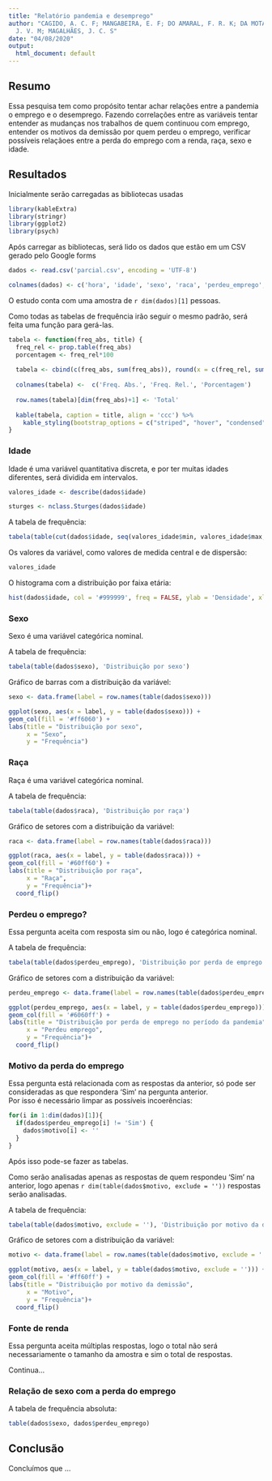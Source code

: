```yaml
---
title: "Relatório pandemia e desemprego"
author: "CAGIDO, A. C. F; MANGABEIRA, E. F; DO AMARAL, F. R. K; DA MOTA, I. P; CRUZ,
  J. V. M; MAGALHÃES, J. C. S"
date: "04/08/2020"
output:
  html_document: default
---
```



## Resumo  
Essa pesquisa tem como propósito tentar achar relações entre a pandemia o emprego 
e o desemprego. Fazendo correlações entre as variáveis tentar entender as mudanças 
nos trabalhos de quem continuou com emprego, entender os motivos da demissão por quem 
perdeu o emprego, verificar possíveis relaçãoes entre a perda do emprego com a renda, 
raça, sexo e idade.  

## Resultados  
Inicialmente serão carregadas as bibliotecas usadas  

```r
library(kableExtra)
library(stringr)
library(ggplot2)
library(psych)
```

Após carregar as bibliotecas, será lido os dados que estão em um CSV gerado pelo Google forms  

```r
dados <- read.csv('parcial.csv', encoding = 'UTF-8')
```

```r
colnames(dados) <- c('hora', 'idade', 'sexo', 'raca', 'perdeu_emprego', 'motivo', 'fonte_renda', 'conhece', 'auxilio', 'renda_antes', 'renda_atual', 'saiu_emprego', 'saiu_buscar_emprego', 'avaliacao_estadual_crise', 'avaliacao_federal_economia', 'avaliacao_federal_pandemia')
```

O estudo conta com uma amostra de ``r dim(dados)[1]`` pessoas.

Como todas as tabelas de frequência irão seguir o mesmo padrão, será feita uma função para gerá-las.  

```r
tabela <- function(freq_abs, title) {
  freq_rel <- prop.table(freq_abs)
  porcentagem <- freq_rel*100
  
  tabela <- cbind(c(freq_abs, sum(freq_abs)), round(x = c(freq_rel, sum(freq_rel)), digits = 2), c(str_c(round(x = porcentagem, digits = 2), '%'), str_c(round(x = sum(porcentagem), digits = 2),'%')))
  
  colnames(tabela) <-  c('Freq. Abs.', 'Freq. Rel.', 'Porcentagem')
  
  row.names(tabela)[dim(freq_abs)+1] <- 'Total'
  
  kable(tabela, caption = title, align = 'ccc') %>%
    kable_styling(bootstrap_options = c("striped", "hover", "condensed"), full_width = F)
}
```

### Idade
Idade é uma variável quantitativa discreta, e por ter muitas idades diferentes, será dividida em intervalos.  

```r
valores_idade <- describe(dados$idade)

sturges <- nclass.Sturges(dados$idade)
```

A tabela de frequência:  

```r
tabela(table(cut(dados$idade, seq(valores_idade$min, valores_idade$max, l = sturges+1))), 'Distribuição por faixa etária')

```

Os valores da variável, como valores de medida central e de dispersão:  

```r
valores_idade
```

O histograma com a distribuição por faixa etária:  
```r
hist(dados$idade, col = '#999999', freq = FALSE, ylab = 'Densidade', xlab = 'Idade', main = 'Disitruição por faixa etária')
```

### Sexo
Sexo é uma variável categórica nominal.  

A tabela de frequência:  

```r
tabela(table(dados$sexo), 'Distribuição por sexo')
```


Gráfico de barras com a distribuição da variável:  

```r

sexo <- data.frame(label = row.names(table(dados$sexo)))

ggplot(sexo, aes(x = label, y = table(dados$sexo))) +
geom_col(fill = '#ff6060') +
labs(title = "Distribuição por sexo",
     x = "Sexo",
     y = "Frequência")
```

### Raça
Raça é uma variável categórica nominal.  

A tabela de frequência:  

```r
tabela(table(dados$raca), 'Distribuição por raça')
```

Gráfico de setores com a distribuição da variável:  

```r
raca <- data.frame(label = row.names(table(dados$raca)))

ggplot(raca, aes(x = label, y = table(dados$raca))) +
geom_col(fill = '#60ff60') +
labs(title = "Distribuição por raça",
     x = "Raça",
     y = "Frequência")+
  coord_flip()
```

### Perdeu o emprego?  

Essa pergunta aceita com resposta sim ou não, logo é categórica nominal.  

A tabela de frequência:  

```r
tabela(table(dados$perdeu_emprego), 'Distribuição por perda de emprego no período da pandemia')

```

Gráfico de setores com a distribuição da variável:  

```r
perdeu_emprego <- data.frame(label = row.names(table(dados$perdeu_emprego)))

ggplot(perdeu_emprego, aes(x = label, y = table(dados$perdeu_emprego))) +
geom_col(fill = '#6060ff') +
labs(title = "Distribuição por perda de emprego no período da pandemia",
     x = "Perdeu emprego",
     y = "Frequência")+
  coord_flip()

```

### Motivo da perda do emprego  

Essa pergunta está relacionada com as respostas da anterior, só pode ser consideradas as que respondera 'Sim' na pergunta anterior.  
Por isso é necessário limpar as possíveis incoerências:  

```r
for(i in 1:dim(dados)[1]){
  if(dados$perdeu_emprego[i] != 'Sim') {
    dados$motivo[i] <- ''
  }
}
```

Após isso pode-se fazer as tabelas.  

Como serão analisadas apenas as respostas de quem respondeu 'Sim' na anterior, 
logo apenas ``r dim(table(dados$motivo, exclude = ''))`` respostas serão analisadas.  

A tabela de frequência:  

```r
tabela(table(dados$motivo, exclude = ''), 'Distribuição por motivo da demissão')
```

Gráfico de setores com a distribuição da variável:  

```r
motivo <- data.frame(label = row.names(table(dados$motivo, exclude = '')))

ggplot(motivo, aes(x = label, y = table(dados$motivo, exclude = ''))) +
geom_col(fill = '#ff60ff') +
labs(title = "Distribuição por motivo da demissão",
     x = "Motivo",
     y = "Frequência")+
  coord_flip()
```

### Fonte de renda

Essa pergunta aceita múltiplas respostas, logo o total não será necessariamente o tamanho da amostra e sim o total de respostas.  

Continua...  


### Relação de sexo com a perda do emprego  

A tabela de frequência absoluta:  

```r
table(dados$sexo, dados$perdeu_emprego)
```

## Conclusão  
Concluímos que ...   






